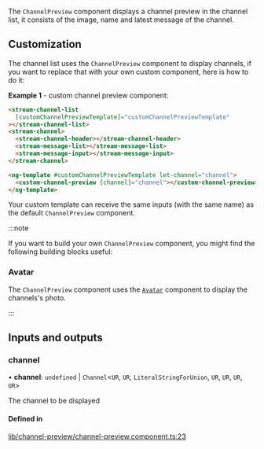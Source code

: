 The `ChannelPreview` component displays a channel preview in the channel list, it consists of the image, name and latest message of the channel.

## Customization

The channel list uses the `ChannelPreview` component to display channels, if you want to replace that with your own custom component, here is how to do it:

**Example 1** - custom channel preview component:

```html
<stream-channel-list
  [customChannelPreviewTemplate]="customChannelPreviewTemplate"
></stream-channel-list>
<stream-channel>
  <stream-channel-header></stream-channel-header>
  <stream-message-list></stream-message-list>
  <stream-message-input></stream-message-input>
</stream-channel>

<ng-template #customChannelPreviewTemplate let-channel="channel">
  <custom-channel-preview [channel]="channel"></custom-channel-preview>
</ng-template>
```

Your custom template can receive the same inputs (with the same name) as the default `ChannelPreview` component.

:::note

If you want to build your own `ChannelPreview` component, you might find the following building blocks useful:

### Avatar

The `ChannelPreview` component uses the [`Avatar`](./AvatarComponent.mdx) component to display the channels's photo.

:::

[//]: # "Start of generated content"
## Inputs and outputs 


### channel

• **channel**: `undefined` \| `Channel`<`UR`, `UR`, `LiteralStringForUnion`, `UR`, `UR`, `UR`, `UR`\>

The channel to be displayed

#### Defined in

[lib/channel-preview/channel-preview.component.ts:23](https://github.com/GetStream/stream-chat-angular/blob/b6f2662/projects/stream-chat-angular/src/lib/channel-preview/channel-preview.component.ts#L23)

[//]: # "End of generated content"
